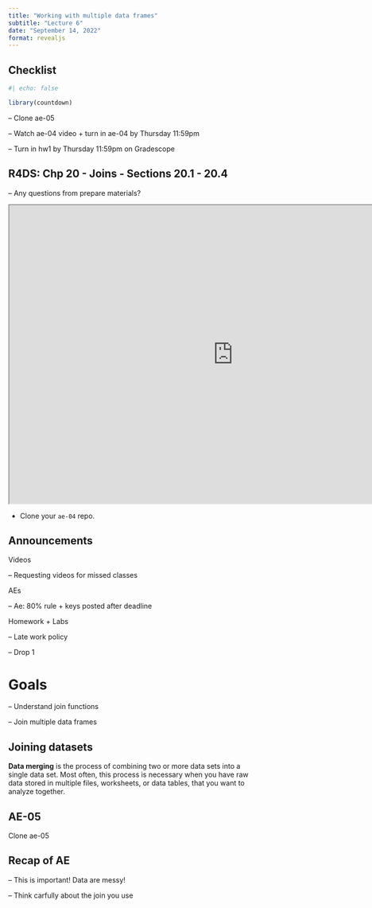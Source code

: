 ```yaml
---
title: "Working with multiple data frames"
subtitle: "Lecture 6"
date: "September 14, 2022"
format: revealjs
---
```


## Checklist

```r
#| echo: false

library(countdown)
```

-- Clone ae-05 

-- Watch ae-04 video + turn in ae-04 by Thursday 11:59pm

-- Turn in hw1 by Thursday 11:59pm on Gradescope 

## R4DS: Chp 20 - Joins - Sections 20.1 - 20.4

--   Any questions from prepare materials?

```{=html}
<iframe src="https://app.sli.do/event/42LZs9cfGudq7ajPBjzCCb" width="900" height="600"></iframe>
```
-   Clone your `ae-04` repo.

## Announcements

Videos 

--   Requesting videos for missed classes

AEs 

--   Ae: 80% rule + keys posted after deadline 

Homework + Labs

--   Late work policy 

--   Drop 1

# Goals

-- Understand join functions

-- Join multiple data frames 

## Joining datasets

**Data merging** is the process of combining two or more data sets into a single data set. Most often, this process is necessary when you have raw data stored in multiple files, worksheets, or data tables, that you want to analyze together.

## AE-05

Clone ae-05 


## Recap of AE 

--   This is important! Data are messy!

--   Think carfully about the join you use 

